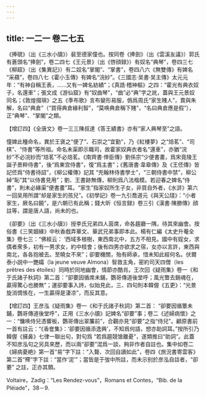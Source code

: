 ```yaml
---
---
---
```

title: 一二一 卷二七五
---




《捧硯》（出《三水小牘》）裴至德家僮也。按同卷《捧劍》（出《雲溪友議》）郭氏有蒼頭名“捧劍”，卷二四七《王元景》（出《啓顔録》）有奴名“典琴”，卷四三七《柳超》（出《集異記》）有二奴名“掌閣”、“掌書”，卷四八六《無雙傳》有婢名 “采蘋”，卷四八七《霍小玉傳》有婢名“浣紗”。《三國志·吴書·吴主傳》太元元年：“有神自稱王表，……又有一婢名紡績”；《真誥·稽神樞》之四：“霍光有典衣奴子，名還車”；張文成《游仙窟》有“奴曲琴”，“曲”必“典”字之訛，蓋與王元景奴同名；《敦煌掇瑣》之五《季布歌》言布變形易服，僞爲周氏“家生賤人”，賣與朱解，名曰“典倉”（“買得典倉緣利智”，“莫唤典倉稱下賤”，“名曰典倉應是假”），正“典琴”、“掌閣”之類。

【增訂四】《全唐文》卷一三三陳叔達《答王績書》亦有“家人典琴至”之語。

僮婢此種命名，異於王褒之“便了”、石崇之“宜勤”，乃《紅樓夢》之“焙茗”、“司棋”、“侍書”等所祖。命名未渠即示職司，故霍家奴典衣者名“還車”，亦猶“浣紗”不必浣紗而“焙茗”不必焙茗。《南齊書·倖臣傳》劉係宗“少便書畫，爲宋竟陵王誕子景粹侍書”，後“爲東宫侍書”，復“爲主書”；《舊唐書·韋皋傳》及《王伾傳》皆記伾爲“侍書待詔”，《柳公權傳》記其 “充翰林侍書學士”，“三朝侍書中禁”，柳公綽“恥”其“以侍書見用”；劉、王書跡無傳，柳則爲八法楷模。若迎春之婢名“侍書”，則未必緣渠“便書畫”耳。“家生”指家奴所生子女，非買自外者，《水滸》第六一回吴用所謂“却是家生的孩兒”。《初學記》卷一九引喬道元《與天公牋》：“小者家生，厥名曰饒”，是六朝已有此稱；錢大昕《恒言録》卷三引《漢書·陳勝傳》顔註等，謂是唐人語，尚未的也。

《卻要》（出《三水小牘》）授李氏兄弟四人茵席，命各趨廳一隅，待其來幽會。按俗書《三笑姻緣》中秋香戲弄華文、華武兄弟事即本此。楊有仁編《太史升菴全集》卷七三：“佛經云： ‘西域多根樹，東西南北中，五方不相見。國中有婬女，求偶者衆多，初有一男求女，約中枝會；後有四男亦欲求之宿，女亦以言許，東西與南北，各各抱被去。至曉女不來”；卻要機關，殆有師承，惜未知此經何名。伏爾泰小説中一艷孀（la jeune veuve Almona）智救主角，密約司天四僧（les prêtres des étoiles）同時於同地幽會，情節亦酷肖。王次回《疑雨集》卷一《和于氏諸子秋詞》第二首：“卻要因循席未鋪，鸚哥傳道後堂呼；風光瞥去銷魂在，贏得驚心也勝無”；運卻要事入詩，似始見此，三、四句則本韓偓《五更》：“光景旋消惆悵在，一生贏得是淒凉”，而反其意。

【增訂四】王彦泓《疑雨集》卷一《和于氏諸子秋詞》第二首： “卻要因循簟未鋪，鸚哥傳道後堂呼”，正用《三水小牘》記婢名“卻要”事；卷二《述婦病懷》之一：“慵唤侍兒憑響板，鸚哥傳出翠簾前”，合觀亦見“卻要”之指“侍兒”。顧原書前一首有註云：“《香奩集》：‘卻要因循添逸興’，不知爲何語，想亦助詞耳。”按所引乃韓偓《擁鼻》七律一聯出句，對句爲 “若爲趨競愴離憂”，遂類推曰“助詞”。此蓋不知彦泓句之另具來歷，而以兩“卻要”混爲一談，夠非作者自註也。集中如卷二《婦病憂絶》第一首“易”字下註：“入聱、次回自讀如此”，卷四《旅況書寄雲客》第二首“殢”字下註：“當作‘泥’”；當皆是于弢中所註，而未示别於彦泓自註者，“卻要” 之註，正亦其類。

Voltaire，Zadig：“Les Rendez-vous”，Romans et Contes，“Bib. de la Pléiade”，38－9.